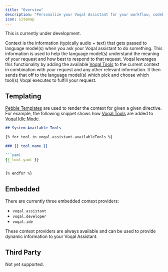```yaml
---
title: "Overview"
description: "Personalize your Voqal Assistant for your workflow, codebase, and team"
icon: sitemap
---
```


<Warning>This is currently under development.</Warning>

Context is the information (typically audio + text) that gets passed to language model(s) when you ask your Voqal assistant to
do something. This information is used to help the language model(s) understand the meaning of your request and how best to respond
to that request. Voqal leverages this functionality by adding the available [Voqal Tools](/tools/overview) to the current context in combination with
your request and any other relevant information. It then sends that off to the language model(s) which pick and choose
which tool(s) Voqal executes to fulfill your request.

## Templating

[Pebble Templates](https://pebbletemplates.io/) are used to render the context for given a given directive.
For example, the following snippet shows how [Voqal Tools](/tools/overview) are added to [Voqal Idle Mode](/modes/embedded/idle).

````markdown
## System Available Tools

{% for tool in voqal.assistant.availableTools %}

### {{ tool.name }}

```yaml
{{ tool.yaml }}
```

{% endfor %}
````

## Embedded

There are currently three embedded context providers:
 - `voqal.assistant`
 - `voqal.developer`
 - `voqal.ide`

 These context providers are always available and can be used to provide dynamic information to your Voqal Assistant.

 ## Third Party

 Not yet supported.
